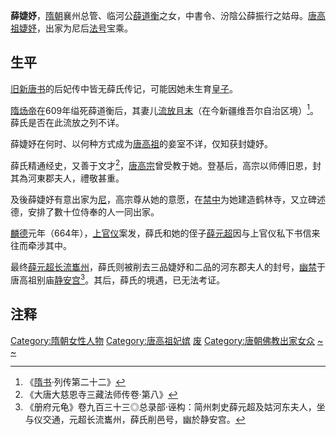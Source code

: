 '''薛婕妤'''，[[隋朝|隋朝]]襄州总管、临河公[[薛道衡|薛道衡]]之女，中書令、汾陰公薛振行之姑母。[[李渊|唐高祖]][[婕妤|婕妤]]，出家为尼后[[法号|法号]]宝乘。

==生平==

[[旧唐书|旧]][[新唐书|新唐书]]的后妃传中皆无薛氏传记，可能因她未生育[[皇子|皇子]]。

[[隋炀帝|隋炀帝]]在609年缢死薛道衡后，其妻儿[[流放|流放]][[且末|且末]]（在今新疆维吾尔自治区境）<ref>《[[隋书|隋书]]·列传第二十二》</ref>。薛氏是否在此流放之列不详。

薛婕妤在何时、以何种方式成为[[李渊|唐高祖]]的妾室不详，仅知获封婕妤。

薛氏精通经史，又善于文才<ref>《大唐大慈恩寺三藏法师传卷·第八》</ref>，[[唐高宗|唐高宗]]曾受教于她。登基后，高宗以师傅旧恩，封其為河東郡夫人，禮敬甚重。

及後薛婕妤有意出家为[[比丘尼|尼]]，高宗尊从她的意愿，在[[禁中|禁中]]为她建造鹤林寺，又立碑述德，安排了數十位侍奉的人一同出家。

[[麟德|麟德]]元年（664年），[[上官仪|上官仪]]案发，薛氏和她的侄子[[薛元超|薛元超]]因与上官仪私下书信来往而牵涉其中。

最终[[薛元超|薛元超]][[长流|长流]][[巂州|巂州]]，薛氏则被削去三品婕妤和二品的河东郡夫人的封号，[[幽禁|幽禁]]于唐高祖别庙[[静安宫|静安宫]]<ref>《册府元龟》卷九百三十三◎总录部·诬构：简州刺史薛元超及姑河东夫人，坐与仪交通，元超长流巂州，薛氏削邑号，幽於静安宫。</ref>。其后，薛氏的境遇，已无法考证。

== 注释 ==

{{reflist}}
{{唐高祖皇室}}
{{唐朝人小作品}}
{{DEFAULTSORT:X}}
[[Category:隋朝女性人物|Category:隋朝女性人物]]
[[Category:唐高祖妃嫔|Category:唐高祖妃嫔]]
[[Category:唐朝郡夫人|废]]
[[Category:唐朝佛教出家女众|Category:唐朝佛教出家女众]]
[[Category:河东薛氏|~]]
[[Category:薛姓|~]]